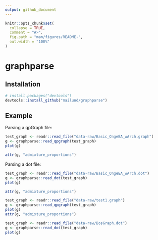 ```yaml
---
output: github_document
---
```


<!-- README.md is generated from README.Rmd. Please edit that file -->

```r
knitr::opts_chunk$set(
  collapse = TRUE,
  comment = "#>",
  fig.path = "man/figures/README-",
  out.width = "100%"
)
```

# graphparse


## Installation

``` r
# install.packages("devtools")
devtools::install_github("mailund/graphparse")
```

## Example

Parsing a qpGraph file:

```r
test_graph <- readr::read_file("data-raw/Basic_OngeEA_wArch.graph")
g <- graphparse::read_qpgraph(test_graph)
plot(g)
```

```r
attr(g, "admixture_proportions")
```

Parsing a dot file:

```r
test_graph <- readr::read_file("data-raw/Basic_OngeEA_wArch.dot")
g <- graphparse::read_dot(test_graph)
plot(g)
```

```r
attr(g, "admixture_proportions")
```

```r
test_graph <- readr::read_file("data-raw/test1.graph")
g <- graphparse::read_qpgraph(test_graph)
plot(g)
attr(g, "admixture_proportions")
```



```r
test_graph <- readr::read_file("data-raw/BosGraph.dot")
g <- graphparse::read_dot(test_graph)
plot(g)
```

